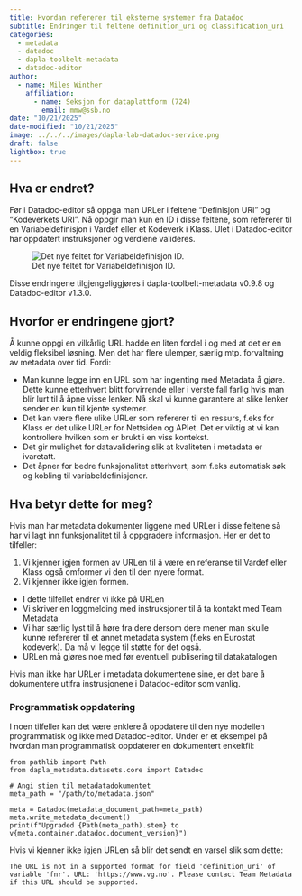 ```yaml
---
title: Hvordan refererer til eksterne systemer fra Datadoc
subtitle: Endringer til feltene definition_uri og classification_uri
categories:
  - metadata
  - datadoc
  - dapla-toolbelt-metadata
  - datadoc-editor
author:
  - name: Miles Winther
    affiliation:
      - name: Seksjon for dataplattform (724)
        email: mmw@ssb.no
date: "10/21/2025"
date-modified: "10/21/2025"
image: ../../../images/dapla-lab-datadoc-service.png
draft: false
lightbox: true
---
```


## Hva er endret?

Før i Datadoc-editor så oppga man URLer i feltene "Definisjon URI" og "Kodeverkets URI". Nå oppgir man kun en ID i disse feltene, som refererer til en Variabeldefinisjon i Vardef eller et Kodeverk i Klass. UIet i Datadoc-editor har oppdatert instruksjoner og verdiene valideres.

![Det nye feltet for Variabeldefinisjon ID.](../../../images/datadoc-editor-variable-definition-id.png){fig-alt="Det nye feltet for Variabeldefinisjon ID."}

Disse endringene tilgjengeliggjøres i dapla-toolbelt-metadata v0.9.8 og Datadoc-editor v1.3.0.

## Hvorfor er endringene gjort?

Å kunne oppgi en vilkårlig URL hadde en liten fordel i og med at det er en veldig fleksibel løsning. Men det har flere ulemper, særlig mtp. forvaltning av metadata over tid. Fordi:

- Man kunne legge inn en URL som har ingenting med Metadata å gjøre. Dette kunne etterhvert blitt forvirrende eller i verste fall farlig hvis man blir lurt til å åpne visse lenker. Nå skal vi kunne garantere at slike lenker sender en kun til kjente systemer.
- Det kan være flere ulike URLer som refererer til en ressurs, f.eks for Klass er det ulike URLer for Nettsiden og APIet. Det er viktig at vi kan kontrollere hvilken som er brukt i en viss kontekst.
- Det gir mulighet for datavalidering slik at kvaliteten i metadata er ivaretatt.
- Det åpner for bedre funksjonalitet etterhvert, som f.eks automatisk søk og kobling til variabeldefinisjoner.

## Hva betyr dette for meg?

Hvis man har metadata dokumenter liggene med URLer i disse feltene så har vi lagt inn funksjonalitet til å oppgradere informasjon. Her er det to tilfeller:

1) Vi kjenner igjen formen av URLen til å være en referanse til Vardef eller Klass også omformer vi den til den nyere format.
2) Vi kjenner ikke igjen formen.
  - I dette tilfellet endrer vi ikke på URLen
  - Vi skriver en loggmelding med instruksjoner til å ta kontakt med Team Metadata
  - Vi har særlig lyst til å høre fra dere dersom dere mener man skulle kunne refererer til et annet metadata system (f.eks en Eurostat kodeverk). Da må vi legge til støtte for det også.
  - URLen må gjøres noe med før eventuell publisering til datakatalogen

Hvis man ikke har URLer i metadata dokumentene sine, er det bare å dokumentere utifra instrusjonene i Datadoc-editor som vanlig.

### Programmatisk oppdatering

I noen tilfeller kan det være enklere å oppdatere til den nye modellen programmatisk og ikke med Datadoc-editor. Under er et eksempel på hvordan man programmatisk oppdaterer en dokumentert enkeltfil:

```.python
from pathlib import Path
from dapla_metadata.datasets.core import Datadoc

# Angi stien til metadatadokumentet
meta_path = "/path/to/metadata.json"

meta = Datadoc(metadata_document_path=meta_path)
meta.write_metadata_document()
print(f"Upgraded {Path(meta_path).stem} to v{meta.container.datadoc.document_version}")
```

Hvis vi kjenner ikke igjen URLen så blir det sendt en varsel slik som dette:

```text
The URL is not in a supported format for field 'definition_uri' of variable 'fnr'. URL: 'https://www.vg.no'. Please contact Team Metadata if this URL should be supported.
```
